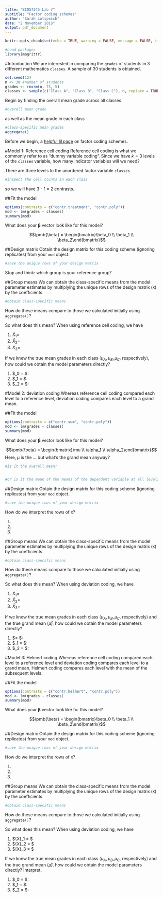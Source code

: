 ```yaml
---
title: "BIOS7345 Lab 7"
subtitle: "Factor coding schemes"
author: "Sarah Lotspeich"
date: "2 November 2018"
output: pdf_document
---
```


```r
knitr::opts_chunk$set(echo = TRUE, warning = FALSE, message = FALSE, tidy = TRUE)

#Load packages
library(magrittr)
```

#Introduction
We are interested in comparing the `grades` of students in 3 different mathematics `classes`. A sample of 30 students is obtained.

```r
set.seed(12)
n <- 30 #number of students
grades <- rnorm(n, 75, 5)
classes <- sample(c("Class A", "Class B", "Class C"), n, replace = TRUE) %>% factor(levels = c("Class A", "Class B", "Class C"))
```

Begin by finding the overall mean grade across all classes 

```r
#overall mean grade
```

as well as the mean grade in each class

```r
#class-specific mean grades
aggregate()
```

Before we begin, a [helpful lil page](https://stats.idre.ucla.edu/r/library/r-library-contrast-coding-systems-for-categorical-variables/) on factor coding schemes.

#Model 1: Reference cell coding
Reference cell coding is what we commonly refer to as "dummy variable coding". Since we have $k = 3$ levels of the `classes` variable, how many indicator variables will we need? 

There are three levels to the unordered factor variable `classes`

```r
#inspect the cell counts in each class

```

so we will have 3 - 1 = 2 contrasts.

##Fit the model
```r
options(contrasts = c("contr.treatment", "contr.poly"))
mod <- lm(grades ~ classes)
summary(mod)
```

What does your $\pmb{\beta}$ vector look like for this model? 

$$\pmb{\beta} = \begin{bmatrix}\beta_0 \\ \beta_1 \\ \beta_2\end{bmatrix}$$

##Design matrix
Obtain the design matrix for this coding scheme (ignoring replicates) from your  `mod` object.  

```r
#save the unique rows of your design matrix

```

Stop and think: which group is your reference group? 

\begin{quote}
The reference group is identified as that for which all indicator variables are equal to 0. In our case, if we assume that the first row is Class A then Class A is our reference group. 
\end{quote}

##Group means
We can obtain the class-specific means from the model parameter estimates by multiplying the unique rows of the design matrix (`X`) by the coefficients. 

```r
#obtain class-specific means 
```

How do these means compare to those we calculated initially using `aggregate()`? 

\begin{quote}

\end{quote}

So what does this mean? When using reference cell coding, we have 

  1.  $\bar{X}_1 =$ 
  2.  $\bar{X}_2 =$ 
  3.  $\bar{X}_3 =$ 
  
If we knew the true mean grades in each class ($\mu_A, \mu_B, \mu_C$, respectively), how could we obtain the model parameters directly? 

  1.  $\beta_0 = $: 
  2.  $\beta_1 = $: 
  3.  $\beta_2 = $: 
  
#Model 2: deviation coding
Whereas reference cell coding compared each level to a reference level, deviation coding compares each level to a grand mean. 

##Fit the model
```r
options(contrasts = c("contr.sum", "contr.poly"))
mod <- lm(grades ~ classes)
summary(mod)
```

What does your $\pmb{\beta}$ vector look like for this model? 

$$\pmb{\beta} = \begin{bmatrix}\mu \\ \alpha_1 \\ \alpha_2\end{bmatrix}$$
Here, $\mu$ is the \underline{grand mean}... but what's the grand mean anyway? 

```r
#is it the overall mean? 


#or is it the mean of the means of the dependent variable at all levels of the factor

```

##Design matrix
Obtain the design matrix for this coding scheme (ignoring replicates) from your  `mod` object.

```r
#save the unique rows of your design matrix

```

How do we interpret the rows of `X`? 

  1.  
  2.  
  3.  

##Group means
We can obtain the class-specific means from the model parameter estimates by multiplying the unique rows of the design matrix (`X`) by the coefficients. 

```r
#obtain class-specific means

```

How do these means compare to those we calculated initially using `aggregate()`? 

\begin{quote}

\end{quote}

So what does this mean? When using deviation coding, we have 

  1.  $\bar{X}_1 =$
  2.  $\bar{X}_2 =$
  3.  $\bar{X}_3 =$
  
If we knew the true mean grades in each class ($\mu_A, \mu_B, \mu_C$, respectively) and the true grand mean ($\bar{\mu}$), how could we obtain the model parameters directly? 

  1.  $\mu = $: 
  2.  $\alpha_1 = $: 
  3.  $\alpha_2 = $: 
  
#Model 3: Helmert coding
Whereas reference cell coding compared each level to a reference level and deviation coding compares each level to a grand mean, Helmert coding compares each level with the mean of the subsequent levels. 

##Fit the model
```r
options(contrasts = c("contr.helmert", "contr.poly"))
mod <- lm(grades ~ classes)
summary(mod)
```

What does your $\pmb{\beta}$ vector look like for this model? 

$$\pmb{\beta} = \begin{bmatrix}\beta_0 \\ \beta_1 \\ \beta_2\end{bmatrix}$$

##Design matrix
Obtain the design matrix for this coding scheme (ignoring replicates) from your  `mod` object.

```r
#save the unique rows of your design matrix

```

How do we interpret the rows of `X`? 

  1.  
  2.  
  3.  

##Group means
We can obtain the class-specific means from the model parameter estimates by multiplying the unique rows of the design matrix (`X`) by the coefficients. 

```r
#obtain class-specific means

```

How do these means compare to those we calculated initially using `aggregate()`? 

\begin{quote}

\end{quote}

So what does this mean? When using deviation coding, we have 

  1.  $\bar{X}_1 = $
  2.  $\bar{X}_2 = $
  3.  $\bar{X}_3 = $
  
If we knew the true mean grades in each class ($\mu_A, \mu_B, \mu_C$, respectively) and the true grand mean ($\bar{\mu}$), how could we obtain the model parameters directly? Interpret.

  1.  $\beta_0 = $: 
  2.  $\beta_1 = $:
  3.  $\beta_2 = $: